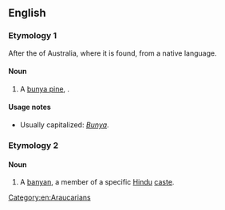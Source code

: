 ==English==

===Etymology 1===
After the {{w|Bunya mountains}} of Australia, where it is found, from a native language.

====Noun====
{{en-noun}}

# A [[bunya pine]], {{taxlink|Araucaria bidwillii|species|noshow=1}}.

====Usage notes====
* Usually capitalized: ''[[Bunya]]''.

===Etymology 2===
{{rfelite|en}}

====Noun====
{{en-noun}}

# {{lb|en|dated|India}} A [[banyan]], a member of a specific [[Hindu]] [[caste]].

[[Category:en:Araucarians]]